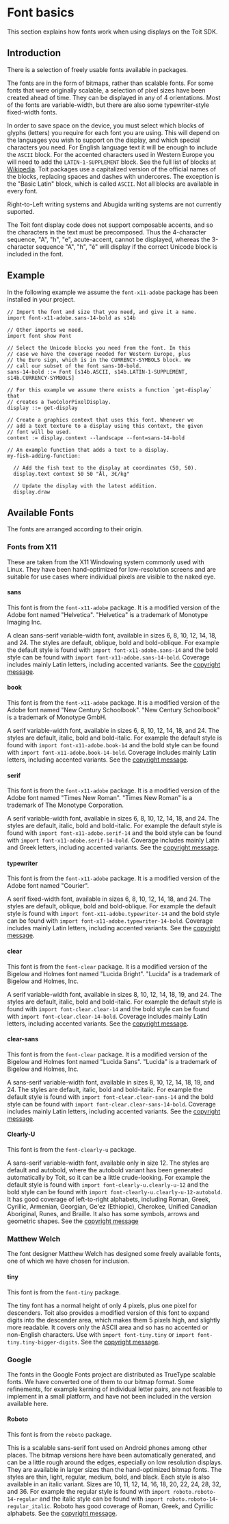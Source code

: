 # Font basics

This section explains how fonts work when using displays on the Toit SDK.

## Introduction

There is a selection of freely usable fonts available in packages.

The fonts are in the form of bitmaps, rather than scalable fonts. For some
fonts that were originally scalable, a selection of pixel sizes have been created ahead of time.
They can be displayed in any of 4 orientations. Most of the fonts are
variable-width, but there are also some typewriter-style fixed-width fonts.

In order to save space on the device, you must select which blocks of glyphs
(letters) you require for each font you are using. This will depend on the
languages you wish to support on the display, and which special characters you
need. For English language text it will be enough to include the `ASCII` block.
For the accented characters used in Western Europe you will need to add the
`LATIN-1-SUPPLEMENT` block. See the full list of blocks at
[Wikipedia](https://en.wikipedia.org/wiki/Unicode_block). Toit packages use
a capitalized version of the official names of the blocks, replacing spaces
and dashes with undercores. The exception is the "Basic Latin" block, which
is called `ASCII`. Not all blocks are available in every font.

Right-to-Left writing systems and Abugida writing systems are not currently
suported.

<Note>

The Toit font display code does not support composable accents, and
so the characters in the text must be precomposed. Thus the 4-character sequence,
"A", "h", "e", acute-accent, cannot be displayed, whereas the 3-character
sequence "A", "h", "é" will display if the correct Unicode block is included in
the font.

</Note>

## Example

In the following example we assume the `font-x11-adobe` package has
been installed in your project.

<!-- HIDDEN CODE import pixel-display show TwoColorPixelDisplay -->
```
// Import the font and size that you need, and give it a name.
import font-x11-adobe.sans-14-bold as s14b

// Other imports we need.
import font show Font

// Select the Unicode blocks you need from the font. In this
// case we have the coverage needed for Western Europe, plus
// the Euro sign, which is in the CURRENCY-SYMBOLS block. We
// call our subset of the font sans-10-bold.
sans-14-bold ::= Font [s14b.ASCII, s14b.LATIN-1-SUPPLEMENT, s14b.CURRENCY-SYMBOLS]

// For this example we assume there exists a function `get-display` that
// creates a TwoColorPixelDisplay.
display ::= get-display

// Create a graphics context that uses this font. Whenever we
// add a text texture to a display using this context, the given
// font will be used.
context := display.context --landscape --font=sans-14-bold

// An example function that adds a text to a display.
my-fish-adding-function:

  // Add the fish text to the display at coordinates (50, 50).
  display.text context 50 50 "Ål, 3€/kg"

  // Update the display with the latest addition.
  display.draw
```
<!-- HIDDEN CODE get-display -> TwoColorPixelDisplay?: return null -->


## Available Fonts

The fonts are arranged according to their origin.

### Fonts from X11

These are taken from the X11 Windowing system commonly used with
Linux. They have been hand-optimized for low-resolution screens
and are suitable for use cases where individual pixels are visible
to the naked eye.

#### sans

This font is from the `font-x11-adobe` package.  It is a modified
version of the Adobe font named "Helvetica".  "Helvetica" is a trademark
of Monotype Imaging Inc.

A clean sans-serif variable-width font,
available in sizes 6, 8, 10, 12, 14, 18, and 24. The styles are default,
oblique, bold and bold-oblique. For example the default style is found
with `import font-x11-adobe.sans-14` and the bold style can be
found with `import font-x11-adobe.sans-14-bold`. Coverage includes
mainly Latin letters, including accented variants.
See the [copyright message](../adobe_copyright).

#### book

This font is from the `font-x11-adobe` package.  It is a modified
version of the Adobe font named "New Century Schoolbook".
"New Century Schoolbook" is a trademark of Monotype GmbH.

A serif variable-width font,
available in sizes 6, 8, 10, 12, 14, 18, and 24. The styles are default,
italic, bold and bold-italic. For example the default style is found
with `import font-x11-adobe.book-14` and the bold style can be
found with `import font-x11-adobe.book-14-bold`. Coverage includes
mainly Latin letters, including accented variants.
See the [copyright message](../adobe_copyright).

#### serif

This font is from the `font-x11-adobe` package.  It is a modified
version of the Adobe font named "Times New Roman".
"Times New Roman" is a trademark of The Monotype Corporation.

A serif variable-width font,
available in sizes 6, 8, 10, 12, 14, 18, and 24. The styles are default,
italic, bold and bold-italic. For example the default style is found
with `import font-x11-adobe.serif-14` and the bold style can be
found with `import font-x11-adobe.serif-14-bold`. Coverage includes
mainly Latin and Greek letters, including accented variants.
See the [copyright message](../adobe_copyright).

#### typewriter

This font is from the `font-x11-adobe` package.  It is a modified
version of the Adobe font named "Courier".

A serif fixed-width font,
available in sizes 6, 8, 10, 12, 14, 18, and 24. The styles are default,
oblique, bold and bold-oblique. For example the default style is found
with `import font-x11-adobe.typewriter-14` and the bold style can be
found with `import font-x11-adobe.typewriter-14-bold`. Coverage includes
mainly Latin letters, including accented variants.
See the [copyright message](../adobe_copyright).

#### clear

This font is from the `font-clear` package.  It is a modified
version of the Bigelow and Holmes font named "Lucida Bright".
"Lucida" is a trademark of Bigelow and Holmes, Inc.

A serif variable-width font,
available in sizes 8, 10, 12, 14, 18, 19, and 24. The styles are default,
italic, bold and bold-italic. For example the default style is found
with `import font-clear.clear-14` and the bold style can be
found with `import font-clear.clear-14-bold`. Coverage includes
mainly Latin letters, including accented variants.
See the [copyright message](../bigelow_and_holmes_copyright).

#### clear-sans

This font is from the `font-clear` package.  It is a modified
version of the Bigelow and Holmes font named "Lucida Sans".
"Lucida" is a trademark of Bigelow and Holmes, Inc.

A sans-serif variable-width font,
available in sizes 8, 10, 12, 14, 18, 19, and 24. The styles are default,
italic, bold and bold-italic. For example the default style is found
with `import font-clear.clear-sans-14` and the bold style can be
found with `import font-clear.clear-sans-14-bold`. Coverage includes
mainly Latin letters, including accented variants.
See the [copyright message](../bigelow_and_holmes_copyright).

#### Clearly-U

This font is from the `font-clearly-u` package.

A sans-serif variable-width font,
available only in size 12. The styles are default and autobold, where
the autobold variant has been generated automatically by Toit, so it
can be a little crude-looking.
For example the default style is found
with `import font-clearly-u.clearly-u-12` and the bold style can be
found with `import font-clearly-u.clearly-u-12-autobold`.
It has
good coverage of left-to-right alphabets, including Roman, Greek, Cyrillic,
Armenian, Georgian, Ge'ez (Ethiopic), Cherokee, Unified Canadian Aboriginal,
Runes, and Braille. It also has some symbols, arrows and geometric shapes.
See the [copyright message](../nmsu_copyright)

### Matthew Welch

The font designer Matthew Welch has designed some freely available fonts,
one of which we have chosen for inclusion.

#### tiny

This font is from the `font-tiny` package.

The tiny font has a normal height of only 4 pixels, plus one pixel for
descenders. Toit also provides a modified version of this font to
expand digits into the
descender area, which makes them 5 pixels high, and slightly more readable.
It covers only the ASCII area and so has no accented or non-English
characters. Use with `import font-tiny.tiny` or
`import font-tiny.tiny-bigger-digits`.
See the [copyright message](../matthew_welch_copyright).

### Google

The fonts in the Google Fonts project are distributed as TrueType
scalable fonts. We have converted one of them to our bitmap format.
Some refinements, for example kerning of individual letter pairs,
are not feasible to implement in a small platform, and have not
been included in the version available here.

#### Roboto

This font is from the `roboto` package.

This is a scalable sans-serif font used on Android phones among other places.
The bitmap versions here have been automatically generated, and
can be a little rough around the edges, especially on low resolution
displays. They are available in larger sizes than the hand-optimized
bitmap fonts. The styles are thin, light, regular, medium, bold, and black.
Each style is also available in an italic variant. Sizes are 10,
11, 12, 14, 16, 18, 20, 22, 24, 28, 32, and 36.
For example the regular style is found
with `import roboto.roboto-14-regular` and the italic style can be
found with `import roboto.roboto-14-regular_italic`.
Roboto has good coverage of Roman, Greek, and Cyrillic alphabets.
See the [copyright message](../apache_font_license).
